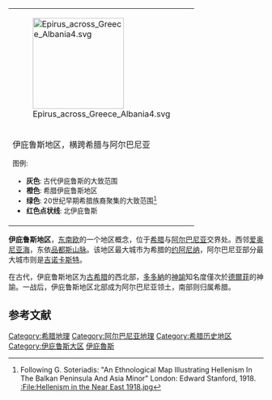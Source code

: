 {|class="infobox" width="180px"
|-
|[[File:Epirus_across_Greece_Albania4.svg|180px]]
|-
|伊庇鲁斯地区，横跨希腊与阿尔巴尼亚
<small>
;图例:
*'''灰色''': 古代伊庇鲁斯的大致范围
*'''橙色''': 希腊伊庇鲁斯地区
*'''绿色''': 20世纪早期希腊族裔聚集的大致范围<ref>Following G. Soteriadis: "An Ethnological Map Illustrating Hellenism In The Balkan Peninsula And Asia Minor" London: Edward Stanford, 1918. [[:File:Hellenism_in_the_Near_East_1918.jpg|:File:Hellenism in the Near East 1918.jpg]]</ref>
*'''红色点状线''': 北伊庇鲁斯</small>
|}
'''伊庇鲁斯地区'''，[[东南欧|东南欧]]的一个地区概念，位于[[希腊|希腊]]与[[阿尔巴尼亚|阿尔巴尼亚]]交界处。西邻[[爱奥尼亚海|爱奥尼亚海]]，东依[[品都斯山脉|品都斯山脉]]。该地区最大城市为希腊的[[约阿尼纳|约阿尼纳]]，阿尔巴尼亚部分最大城市则是[[吉诺卡斯特|吉诺卡斯特]]。

在古代，伊庇鲁斯地区为[[古希腊|古希腊]]的西北部，[[多多納|多多納]]的[[神諭|神諭]]知名度僅次於[[德爾菲|德爾菲]]的神諭。一战后，伊庇鲁斯地区北部成为阿尔巴尼亚领土，南部则归属希腊。

==参考文献==
{{reflist}}

[[Category:希腊地理|Category:希腊地理]]
[[Category:阿尔巴尼亚地理|Category:阿尔巴尼亚地理]]
[[Category:希腊历史地区|Category:希腊历史地区]]
[[Category:伊庇鲁斯大区|Category:伊庇鲁斯大区]]
[[Category:伊庇魯斯|]]
{{geo-stub}}